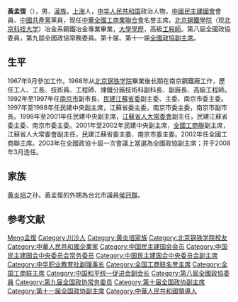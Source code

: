 '''黃孟復'''（{{bd|1944年|1月||catIdx=Huang黃}}），男，[[漢族|漢族]]，[[上海市|上海]]人，[[中华人民共和国|中华人民共和国]]政治人物，[[中國民主建國會|中國民主建國會]]會員、[[中國共產黨|中國共產黨]]黨員，现任[[中華全國工商業聯合會|中華全國工商業聯合會]]名誉主席。[[北京鋼鐵學院|北京鋼鐵學院]]（现[[北京科技大学|北京科技大学]]）冶金系鋼鐵冶金專業畢業，[[大學|大學]][[學歷|學歷]]，高級[[工程師|工程師]]。第八屆全國政協委員，第九屆全國政協常務委員。第十届、第十一届[[全國政協副主席|全國政協副主席]]。

== 生平 ==
1967年9月參加工作。1968年从[[北京钢铁学院|北京钢铁学院]]畢業後长期在南京鋼鐵廠工作，歷任工人、工長、技術員、工程師、煉鐵分廠技術科副科長、副廠長、高級工程師。1992年至1997年任[[南京市|南京市]]副市長、[[民建江蘇省委|民建江蘇省委]]副主委、主委、南京市委主委。1997年至1998年任民建中央副主席，江蘇省委主委，南京市委主委，南京市副市長。1998年至2001年任民建中央副主席，[[江蘇省人大常委會|江蘇省人大常委會]]副主任，民建江蘇省委主委、南京市委主委。2001年至2002年民建中央副主席，[[全國工商聯|全國工商聯]]副主席，江蘇省人大常委會副主任，民建江蘇省委主委、南京市委主委。2002年任全國工商聯主席。2003年在全國政協十屆一次會議上當選為全國政協副主席；并于2008年3月连任。

== 家族 ==
[[黄炎培|黄炎培]]之孙。黃孟復的外甥為台北市議員[[侯冠群|侯冠群]]。

== 参考文献 ==
{{Reflist}}

{{Navboxes 
| title  = 黄孟复在[[中华职业教育社|中华职业教育社]]的职务
| list1  =
{{中华职业教育社第八届理事会}}
}}
{{Navboxes 
| title  = 黄孟复在[[中国民主建国会|中国民主建国会]]的职务
| list1  =
{{中国民主建国会第六届中央委员会}}
{{中国民主建国会第七届中央委员会}}
}}
{{Navboxes 
| title  = 黄孟复在[[中华全国工商业联合会|中华全国工商业联合会]]的职务
| list1  =
{{中华全国工商业联合会第九届执行委员会}}
{{中华全国工商业联合会第十届执行委员会}}
{{中华全国工商业联合会第十一届执行委员会}}
}}
{{Navboxes 
| title  = 黄孟复在[[中国和平统一促进会|中国和平统一促进会]]的职务
| list1  =
{{中国和平统一促进会第八届理事会}}
}}

{{黄炎培家系}}
{{先辈曾任党和国家领导人的中华人民共和国高级干部}}
{{党和国家领导人/卸任|2013}}
{{全国政协副主席}}
{{Authority control}}
{{DEFAULTSORT:Huang黃孟復}}
[[Category:黃姓|Meng孟復]]
[[Category:川沙人|Category:川沙人]]
[[Category:黄炎培家族|Category:黄炎培家族]]
[[Category:北京钢铁学院校友|Category:北京钢铁学院校友]]
[[Category:中華人民共和國企業家|Category:中華人民共和國企業家]]
[[Category:中国民主建国会会员|Category:中国民主建国会会员]]
[[Category:中国民主建国会中央委员会常务委员|Category:中国民主建国会中央委员会常务委员]]
[[Category:中国民主建国会中央委员会副主席|Category:中国民主建国会中央委员会副主席]]
[[Category:中华职业教育社副理事长|Category:中华职业教育社副理事长]]
[[Category:全国工商联名誉主席|Category:全国工商联名誉主席]]
[[Category:全国工商联主席|Category:全国工商联主席]]
[[Category:中国和平统一促进会副会长|Category:中国和平统一促进会副会长]]
[[Category:第八屆全國政協委員|Category:第八屆全國政協委員]]
[[Category:第九届全国政协常务委员|Category:第九届全国政协常务委员]]
[[Category:第十届全国政协副主席|Category:第十届全国政协副主席]]
[[Category:第十一届全国政协副主席|Category:第十一届全国政协副主席]]
[[Category:中華人民共和國領導人|Category:中華人民共和國領導人]]